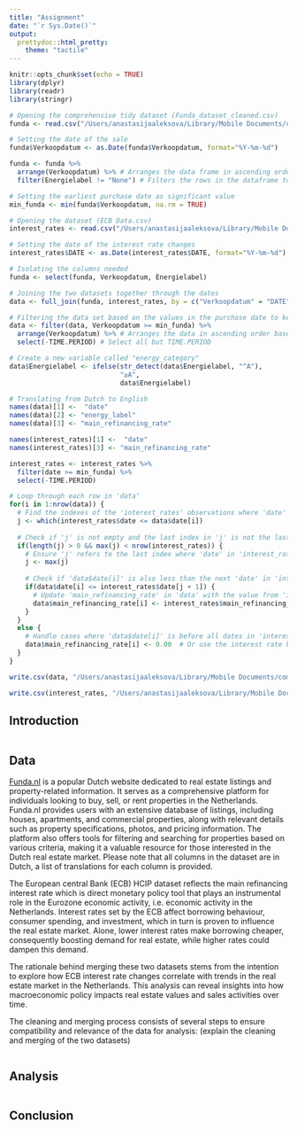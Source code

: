 ```yaml
---
title: "Assignment"
date: "`r Sys.Date()`"
output: 
  prettydoc::html_pretty:
    theme: "tactile"
---
```


```r
knitr::opts_chunk$set(echo = TRUE)
library(dplyr)
library(readr)
library(stringr)
```

```r
# Opening the comprehensive tidy dataset (Funda_dataset_cleaned.csv)
funda <- read.csv("/Users/anastasijaaleksova/Library/Mobile Documents/com~apple~CloudDocs/Desktop/Utrecht University/Y2P3/Introduction to R/AssignmentIntroToR/Funda_dataset_cleaned.csv") 

# Setting the date of the sale
funda$Verkoopdatum <- as.Date(funda$Verkoopdatum, format="%Y-%m-%d")

funda <- funda %>%
  arrange(Verkoopdatum) %>% # Arranges the data frame in ascending order based on the values purchase date column
  filter(Energielabel != "None") # Filters the rows in the dataframe to keep only those where the value is not equal to none

# Setting the earliest purchase date as significant value
min_funda <- min(funda$Verkoopdatum, na.rm = TRUE)

# Opening the dataset (ECB Data.csv)
interest_rates <- read.csv("/Users/anastasijaaleksova/Library/Mobile Documents/com~apple~CloudDocs/Desktop/Utrecht University/Y2P3/Introduction to R/AssignmentIntroToR/ECB Data Portal_20240318183415.csv") 

# Setting the date of the interest rate changes
interest_rates$DATE <- as.Date(interest_rates$DATE, format="%Y-%m-%d")

# Isolating the columns needed
funda <- select(funda, Verkoopdatum, Energielabel)

# Joining the two datasets together through the dates
data <- full_join(funda, interest_rates, by = c("Verkoopdatum" = "DATE"))

# Filtering the data set based on the values in the purchase date to keep only the dates greater than or equal to the minimum funda date
data <- filter(data, Verkoopdatum >= min_funda) %>%
  arrange(Verkoopdatum) %>% # Arranges the data in ascending order based on the dats
  select(-TIME.PERIOD) # Select all but TIME.PERIOD

# Create a new variable called "energy_category"
data$Energielabel <- ifelse(str_detect(data$Energielabel, "^A"), 
                            "≥A", 
                            data$Energielabel)

# Translating from Dutch to English
names(data)[1] <-  "date" 
names(data)[2] <- "energy_label" 
names(data)[3] <- "main_refinancing_rate"

names(interest_rates)[1] <-  "date" 
names(interest_rates)[3] <- "main_refinancing_rate"

interest_rates <- interest_rates %>%
  filter(date >= min_funda) %>%
  select(-TIME.PERIOD)

# Loop through each row in 'data'
for(i in 1:nrow(data)) {
  # Find the indexes of the 'interest_rates' observations where 'date' is less than or equal to 'date' in 'data'
  j <- which(interest_rates$date <= data$date[i])
  
  # Check if 'j' is not empty and the last index in 'j' is not the last observation in 'interest_rates'
  if(length(j) > 0 && max(j) < nrow(interest_rates)) {
    # Ensure 'j' refers to the last index where 'date' in 'interest_rates' <= 'date' in 'data'
    j <- max(j)
    
    # Check if 'data$date[i]' is also less than the next 'date' in 'interest_rates'
    if(data$date[i] <= interest_rates$date[j + 1]) {
      # Update 'main_refinancing_rate' in 'data' with the value from 'interest_rates' at 'j'
      data$main_refinancing_rate[i] <- interest_rates$main_refinancing_rate[j]
    }
  } 
  else {
    # Handle cases where 'data$date[i]' is before all dates in 'interest_rates' or 'j' is empty
    data$main_refinancing_rate[i] <- 0.00  # Or use the interest rate before the interest rate hike
  }
}

write.csv(data, "/Users/anastasijaaleksova/Library/Mobile Documents/com~apple~CloudDocs/Desktop/Utrecht University/Y2P3/Introduction to R/AssignmentIntroToR/data.csv", row.names = FALSE)

write.csv(interest_rates, "/Users/anastasijaaleksova/Library/Mobile Documents/com~apple~CloudDocs/Desktop/Utrecht University/Y2P3/Introduction to R/AssignmentIntroToR/interest_rates.csv", row.names = FALSE)
```

## Introduction
```r


```

## Data

[Funda.nl](https://www.kaggle.com/datasets/yoerireumkens/funda-sold-houses-data-raw-dutch-columns) is a popular Dutch website dedicated to real estate listings and property-related information. It serves as a comprehensive platform for individuals looking to buy, sell, or rent properties in the Netherlands. Funda.nl provides users with an extensive database of listings, including houses, apartments, and commercial properties, along with relevant details such as property specifications, photos, and pricing information. The platform also offers tools for filtering and searching for properties based on various criteria, making it a valuable resource for those interested in the Dutch real estate market. Please note that all columns in the dataset are in Dutch, a list of translations for each column is provided.

The European central Bank (ECB) HCIP dataset reflects the main refinancing interest rate which is direct monetary policy tool that plays an instrumental role in the Eurozone economic activity, i.e. economic activity in the Netherlands. Interest rates set by the ECB affect borrowing behaviour, consumer spending,  and investment, which in turn is proven to influence the real estate market. Alone, lower interest rates make borrowing cheaper, consequently boosting demand for real estate, while higher rates could dampen this demand.

The rationale behind merging these two datasets stems from the intention to explore how ECB interest rate changes correlate with trends in the real estate market in the Netherlands. This analysis can reveal insights into how macroeconomic policy impacts real estate values and sales activities over time.

The cleaning and merging process consists of several steps to ensure compatibility and relevance of the data for analysis: (explain the cleaning and merging of the two datasets)

```r

```

## Analysis
```r
```

## Conclusion
```r
```

